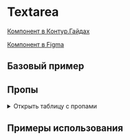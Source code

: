 
<Meta of={TextareaStories} />

# Textarea

[Компонент в Контур.Гайдах](https://guides.kontur.ru/components/input-fields/textarea/)

[Компонент в Figma](https://www.figma.com/file/87ScqxPzJpF9DcVBNYWOjM/%E2%9A%A1-Kontur-UI-Modern-Layout?node-id=203%3A2333)

<Description />

## Базовый пример

<Primary />

## Пропы

<details>
  <summary>Открыть таблицу с пропами</summary>
  <ArgTypes />
</details>

## Примеры использования

<Stories title="" includePrimary={false} />
